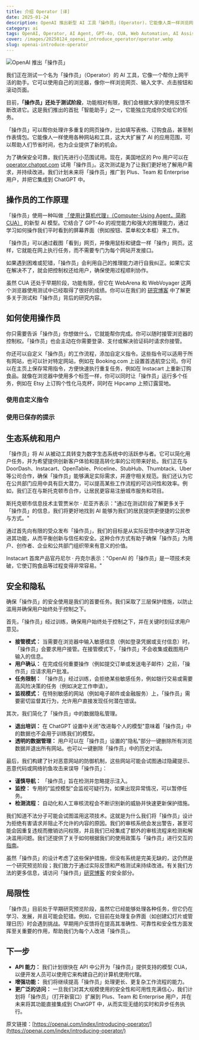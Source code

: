 ```yaml
---
title: 介绍 Operator [译]
date: 2025-01-24
description: OpenAI 推出新型 AI 工具「操作员」(Operator)，它能像人类一样浏览网页、操作界面完成任务。基于 GPT-4o 和 CUA 技术，它可以自主执行网页操作，目前正在美国地区进行小范围测试。文章详细介绍了其工作原理、使用方法、安全措施和未来发展规划。
category: ai
tags: OpenAI, Operator, AI Agent, GPT-4o, CUA, Web Automation, AI Assistant
cover: /images/20250124_openai_introduce_operator/operator.webp
slug: openai-introduce-operator
---
```



![OpenAI 推出「操作员」](/images/20250124_openai_introduce_operator/operator.webp)

我们正在测试一个名为「操作员」（Operator）的 AI 工具，它像一个帮你上网干活的助手。它可以使用自己的浏览器，像你一样浏览网页、输入文字、点击按钮和滚动页面。

目前，**「操作员」还处于测试阶段**，功能相对有限，我们会根据大家的使用反馈不断改进它。这是我们推出的首批「智能助手」之一，它能独立完成你交给它的任务。

「操作员」可以帮你处理许多重复的网页操作，比如填写表格、订购食品，甚至制作表情包。它能像人一样使用各种网站和工具，这大大扩展了 AI 的应用范围，可以帮助人们节省时间，也为企业提供了新的机会。

为了确保安全可靠，我们先进行小范围试用。现在，美国地区的 Pro 用户可以在 [operator.chatgpt.com](https://operator.chatgpt.com) 试用「操作员」。这次测试是为了让我们更好地了解用户需求，并持续改进。我们计划未来将「操作员」推广到 Plus、Team 和 Enterprise 用户，并把它集成到 ChatGPT 中。

<VideoPlayer
  src="https://player.vimeo.com/video/1049531514?h=00b672944f&badge=0&autopause=0&player_id=0&app_id=58479"
  title="OpenAI Operator Demo"
/>

## 操作员的工作原理

「操作员」使用一种叫做 [「使用计算机代理」（Computer-Using Agent，简称 CUA）](https://openai.com/index/computer-using-agent/) 的新型 AI 模型。它结合了 GPT-4o 的视觉能力和强大的推理能力，通过学习如何操作我们平时看到的屏幕界面（例如按钮、菜单和文本框）来工作。

「操作员」可以通过截图「看到」网页，并像用鼠标和键盘一样「操作」网页。这样，它就能在网上执行任务，而不需要专门为每个网站开发接口。

如果遇到困难或犯错，「操作员」会利用自己的推理能力进行自我纠正。如果它实在解决不了，就会把控制权还给用户，确保使用过程顺利协作。

虽然 CUA 还处于早期阶段，功能有限，但它在 WebArena 和 WebVoyager 这两个浏览器使用测试中已经取得了很好的成绩。你可以在我们的 [研究博客](https://openai.com/index/computer-using-agent/) 中了解更多关于测试和「操作员」背后的研究内容。

## 如何使用操作员

你只需要告诉「操作员」你想做什么，它就能帮你完成。你可以随时接管浏览器的控制权。「操作员」也会主动在你需要登录、支付或解决验证码时请求你接管。

你还可以自定义「操作员」的工作流程，添加自定义指令。这些指令可以适用于所有网站，也可以针对特定网站，例如在 Booking.com 上设置首选航空公司。你可以在主页上保存常用指令，方便快速执行重复任务，例如在 Instacart 上重新订购食品。就像在浏览器中使用多个标签一样，你可以同时让「操作员」运行多个任务，例如在 Etsy 上订购个性化马克杯，同时在 Hipcamp 上预订露营地。

### 使用自定义指令

<VideoPlayer
  src="https://player.vimeo.com/video/1049531634?h=a51d2cf06c&badge=0&autopause=0&player_id=0&app_id=58479"
  title="使用自定义指令"
/>

### 使用已保存的提示

<VideoPlayer
  src="https://player.vimeo.com/video/1049531426?h=2d808dbb4d&badge=0&autopause=0&player_id=0&app_id=58479"
  title="使用已保存的提示"
/>

## 生态系统和用户

「操作员」将 AI 从被动工具转变为数字生态系统中的活跃参与者。它可以简化用户任务，并为希望提供创新客户体验和提高转化率的公司带来好处。我们正在与 DoorDash、Instacart、OpenTable、Priceline、StubHub、Thumbtack、Uber 等公司合作，确保「操作员」能够满足实际需求，并遵守相关规范。我们还认为它在公共部门应用中具有巨大潜力，可以提高某些工作流程的可访问性和效率。例如，我们正在与斯托克顿市合作，让居民更容易注册城市服务和项目。

斯托克顿市信息技术主管贾米尔 · 尼亚齐表示："通过在测试阶段了解更多关于「操作员」的信息，我们将更好地找到 AI 能够为我们的居民提供更便捷的公民参与方式。"

通过首先向有限的受众发布「操作员」，我们的目标是从实际反馈中快速学习并改进其功能，从而平衡创新与信任和安全。这种合作方式有助于确保「操作员」为用户、创作者、企业和公共部门组织带来有意义的价值。

Instacart 首席产品官丹尼尔 · 丹克尔表示："OpenAI 的「操作员」是一项技术突破，它使订购食品等过程变得非常容易。"

## 安全和隐私

确保「操作员」的安全使用是我们的首要任务。我们采取了三层保护措施，以防止滥用并确保用户始终处于控制之下。

首先，「操作员」经过训练，确保用户始终处于控制之下，并在关键时刻征求用户意见。

- **接管模式：** 当需要在浏览器中输入敏感信息（例如登录凭据或支付信息）时，「操作员」会要求用户接管。在接管模式下，「操作员」不会收集或截图用户输入的信息。
- **用户确认：** 在完成任何重要操作（例如提交订单或发送电子邮件）之前，「操作员」应请求用户批准。
- **任务限制：** 「操作员」经过训练，会拒绝某些敏感任务，例如银行交易或需要高风险决策的任务（例如决定工作申请）。
- **监视模式：** 在特别敏感的网站（例如电子邮件或金融服务）上，「操作员」需要密切监督其行为，允许用户直接发现任何潜在错误。

其次，我们简化了「操作员」中的数据隐私管理。

- **退出培训：** 在 ChatGPT 设置中关闭"改进每个人的模型"意味着「操作员」中的数据也不会用于训练我们的模型。
- **透明的数据管理：** 用户可以在「操作员」设置的"隐私"部分一键删除所有浏览数据并退出所有网站。也可以一键删除「操作员」中的历史对话。

最后，我们构建了针对恶意网站的防御机制，这些网站可能会试图通过隐藏提示、恶意代码或网络钓鱼攻击来误导「操作员」：

- **谨慎导航：** 「操作员」旨在检测并忽略提示注入。
- **监控：** 专用的"监控模型"会监视可疑行为，如果出现异常情况，可以暂停任务。
- **检测流程：** 自动化和人工审核流程会不断识别新的威胁并快速更新保护措施。

我们知道不法分子可能会试图滥用这项技术。这就是为什么我们将「操作员」设计为拒绝有害请求并阻止不允许的内容的原因。我们的审核系统会发出警告，甚至可能会因重复违规而撤销访问权限，并且我们已经集成了额外的审核流程来检测和解决滥用问题。我们还提供了关于如何根据我们的使用政策与「操作员」进行交互的 [指南](https://openai.com/policies/using-operator-in-line-with-our-policies/)。

虽然「操作员」的设计考虑了这些保护措施，但没有系统是完美无缺的，这仍然是一个研究预览阶段；我们致力于通过实际反馈和严格测试来持续改进。有关我们方法的更多信息，请访问「操作员」[研究博客](https://openai.com/index/computer-using-agent/) 的安全部分。

## 局限性

「操作员」目前处于早期研究预览阶段，虽然它已经能够处理各种任务，但它仍在学习、发展，并且可能会犯错。例如，它目前在处理复杂界面（如创建幻灯片或管理日历）时会遇到挑战。早期用户反馈将在提高其准确性、可靠性和安全性方面发挥至关重要的作用，帮助我们为每个人改进「操作员」。

## 下一步

- **API 能力：** 我们计划很快在 API 中公开为「操作员」提供支持的模型 CUA，以便开发人员可以使用它来构建自己的计算机使用代理。
- **增强功能：** 我们将继续提高「操作员」处理更长、更复杂工作流程的能力。
- **更广泛的访问：** 一旦我们对其大规模使用的安全性和可用性充满信心，我们计划将「操作员」（打开新窗口）扩展到 Plus、Team 和 Enterprise 用户，并在未来将其功能直接集成到 ChatGPT 中，从而实现无缝的实时和异步任务执行。

原文链接：[https://openai.com/index/introducing-operator/](https://openai.com/index/introducing-operator/)

